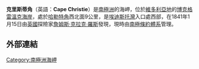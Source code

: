 {{Coord|72|18|S|170|1|E|source:GNIS|display=title}}

'''克里斯蒂角'''（英語：'''Cape Christie'''）是[[南極洲|南極洲]]的海岬，位於[[維多利亞地|維多利亞地]]的[[博克格雷溫克海岸|博克格雷溫克海岸]]，處於[[哈勒特角|哈勒特角]]西北面9公里，是[[埃迪斯托灣|埃迪斯托灣]]入口處西部，在1841年1月15日由[[英國|英國]]探險家[[詹姆斯·克拉克·羅斯|詹姆斯·克拉克·羅斯]]發現，現時由[[南極條約體系|南極條約體系]]管理。

==外部連結==
{{cite gnis | type = antarid | id = 2768| name = Christie, Cape | accessdate = 2011-11-12}}

{{DEFAULTSORT:Cape Christie}}
[[Category:南極洲海岬|Category:南極洲海岬]]


{{BorchgrevinkCoast-geo-stub}}